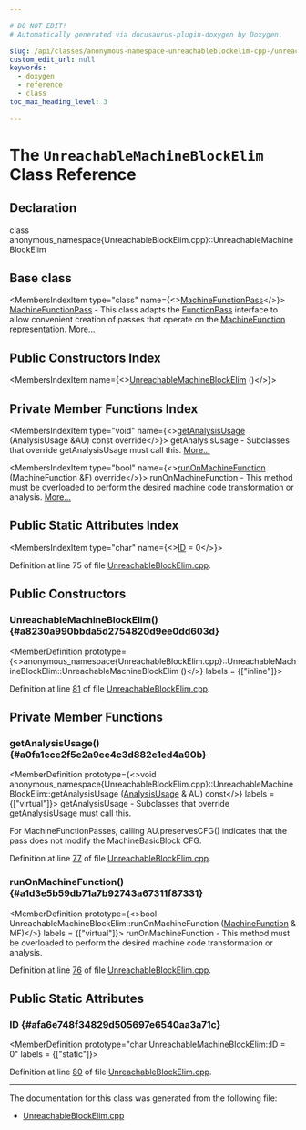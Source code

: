 ```yaml
---

# DO NOT EDIT!
# Automatically generated via docusaurus-plugin-doxygen by Doxygen.

slug: /api/classes/anonymous-namespace-unreachableblockelim-cpp-/unreachablemachineblockelim
custom_edit_url: null
keywords:
  - doxygen
  - reference
  - class
toc_max_heading_level: 3

---
```





# The `UnreachableMachineBlockElim` Class Reference

<DoxygenPage pluginConfig={pluginConfig}>



## Declaration

<CodeBlock>class anonymous_namespace{UnreachableBlockElim.cpp}::UnreachableMachineBlockElim</CodeBlock>

## Base class

<MembersIndex>

<MembersIndexItem
  type="class"
  name={<><a href="/docs/api/classes/llvm/machinefunctionpass">MachineFunctionPass</a></>}>
<a href="/docs/api/classes/llvm/machinefunctionpass">MachineFunctionPass</a> - This class adapts the <a href="/docs/api/classes/llvm/functionpass">FunctionPass</a> interface to allow convenient creation of passes that operate on the <a href="/docs/api/classes/llvm/machinefunction">MachineFunction</a> representation. <a href="/docs/api/classes/llvm/machinefunctionpass/#details">More...</a>
</MembersIndexItem>

</MembersIndex>

## Public Constructors Index

<MembersIndex>

<MembersIndexItem
  name={<><a href="#a8230a990bbda5d2754820d9ee0dd603d">UnreachableMachineBlockElim</a> ()</>}>
</MembersIndexItem>

</MembersIndex>

## Private Member Functions Index

<MembersIndex>

<MembersIndexItem
  type="void"
  name={<><a href="#a0fa1cce2f5e2a9ee4c3d882e1ed4a90b">getAnalysisUsage</a> (AnalysisUsage &amp;AU) const override</>}>
getAnalysisUsage - Subclasses that override getAnalysisUsage must call this. <a href="#a0fa1cce2f5e2a9ee4c3d882e1ed4a90b">More...</a>
</MembersIndexItem>

<MembersIndexItem
  type="bool"
  name={<><a href="#a1d3e5b59db71a7b92743a67311f87331">runOnMachineFunction</a> (MachineFunction &amp;F) override</>}>
runOnMachineFunction - This method must be overloaded to perform the desired machine code transformation or analysis. <a href="#a1d3e5b59db71a7b92743a67311f87331">More...</a>
</MembersIndexItem>

</MembersIndex>

## Public Static Attributes Index

<MembersIndex>

<MembersIndexItem
  type="char"
  name={<><a href="#afa6e748f34829d505697e6540aa3a71c">ID</a> = 0</>}>
</MembersIndexItem>

</MembersIndex>


Definition at line 75 of file <a href="/docs/api/files/lib/lib/codegen/unreachableblockelim-cpp">UnreachableBlockElim.cpp</a>.

<SectionDefinition>

## Public Constructors

### UnreachableMachineBlockElim() {#a8230a990bbda5d2754820d9ee0dd603d}

<MemberDefinition
  prototype={<>anonymous&#95;namespace&#123;UnreachableBlockElim.cpp&#125;::UnreachableMachineBlockElim::UnreachableMachineBlockElim ()</>}
  labels = {["inline"]}>

Definition at line <a href="/docs/api/files/lib/lib/codegen/unreachableblockelim-cpp/#l00081">81</a> of file <a href="/docs/api/files/lib/lib/codegen/unreachableblockelim-cpp">UnreachableBlockElim.cpp</a>.
</MemberDefinition>

</SectionDefinition>

<SectionDefinition>

## Private Member Functions

### getAnalysisUsage() {#a0fa1cce2f5e2a9ee4c3d882e1ed4a90b}

<MemberDefinition
  prototype={<>void anonymous&#95;namespace&#123;UnreachableBlockElim.cpp&#125;::UnreachableMachineBlockElim::getAnalysisUsage (<a href="/docs/api/classes/llvm/analysisusage">AnalysisUsage</a> &amp; AU) const</>}
  labels = {["virtual"]}>
getAnalysisUsage - Subclasses that override getAnalysisUsage must call this.

For MachineFunctionPasses, calling AU.preservesCFG() indicates that the pass does not modify the MachineBasicBlock CFG.

Definition at line <a href="/docs/api/files/lib/lib/codegen/unreachableblockelim-cpp/#l00077">77</a> of file <a href="/docs/api/files/lib/lib/codegen/unreachableblockelim-cpp">UnreachableBlockElim.cpp</a>.
</MemberDefinition>

### runOnMachineFunction() {#a1d3e5b59db71a7b92743a67311f87331}

<MemberDefinition
  prototype={<>bool UnreachableMachineBlockElim::runOnMachineFunction (<a href="/docs/api/classes/llvm/machinefunction">MachineFunction</a> &amp; MF)</>}
  labels = {["virtual"]}>
runOnMachineFunction - This method must be overloaded to perform the desired machine code transformation or analysis.

Definition at line <a href="/docs/api/files/lib/lib/codegen/unreachableblockelim-cpp/#l00076">76</a> of file <a href="/docs/api/files/lib/lib/codegen/unreachableblockelim-cpp">UnreachableBlockElim.cpp</a>.
</MemberDefinition>

</SectionDefinition>

<SectionDefinition>

## Public Static Attributes

### ID {#afa6e748f34829d505697e6540aa3a71c}

<MemberDefinition
  prototype="char UnreachableMachineBlockElim::ID = 0"
  labels = {["static"]}>

Definition at line <a href="/docs/api/files/lib/lib/codegen/unreachableblockelim-cpp/#l00080">80</a> of file <a href="/docs/api/files/lib/lib/codegen/unreachableblockelim-cpp">UnreachableBlockElim.cpp</a>.
</MemberDefinition>

</SectionDefinition>

<hr/>

The documentation for this class was generated from the following file:

<ul>
<li><a href="/docs/api/files/lib/lib/codegen/unreachableblockelim-cpp">UnreachableBlockElim.cpp</a></li>
</ul>

</DoxygenPage>

